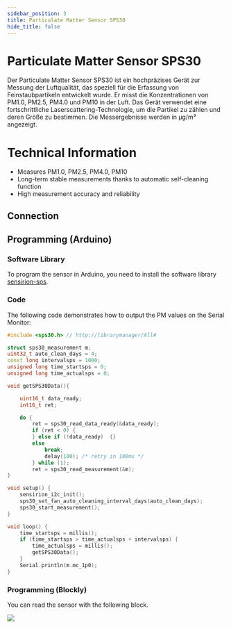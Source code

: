 ```yaml
---
sidebar_position: 3
title: Particulate Matter Sensor SPS30
hide_title: false
---
```



# Particulate Matter Sensor SPS30

Der Particulate Matter Sensor SPS30 ist ein hochpräzises Gerät zur Messung der Luftqualität, das speziell für die Erfassung von Feinstaubpartikeln entwickelt wurde. Er misst die Konzentrationen von PM1.0, PM2.5, PM4.0 und PM10 in der Luft. Das Gerät verwendet eine fortschrittliche Laserscattering-Technologie, um die Partikel zu zählen und deren Größe zu bestimmen. Die Messergebnisse werden in µg/m³ angezeigt.

<ImageWithText src={feinstaubSps} title="Particulate Matter Sensor SPS30" />

# Technical Information

- Measures PM1.0, PM2.5, PM4.0, PM10
- Long-term stable measurements thanks to automatic self-cleaning function
- High measurement accuracy and reliability

## Connection

<TutorialPorts port="uart" />

## Programming (Arduino)

### Software Library

To program the sensor in Arduino, you need to install the software library [sensirion-sps](https://www.arduino.cc/reference/en/libraries/sensirion-sps/).

### Code

The following code demonstrates how to output the PM values on the Serial Monitor:

```cpp
#include <sps30.h> // http://librarymanager/All#

struct sps30_measurement m;
uint32_t auto_clean_days = 4;
const long intervalsps = 1000;
unsigned long time_startsps = 0;
unsigned long time_actualsps = 0;

void getSPS30Data(){

    uint16_t data_ready;
    int16_t ret;

    do {
        ret = sps30_read_data_ready(&data_ready);
        if (ret < 0) {
        } else if (!data_ready)  {}
        else
            break;
            delay(100); /* retry in 100ms */
        } while (1);
        ret = sps30_read_measurement(&m);
}

void setup() {
    sensirion_i2c_init();
    sps30_set_fan_auto_cleaning_interval_days(auto_clean_days);
    sps30_start_measurement();
}

void loop() {
    time_startsps = millis();
    if (time_startsps > time_actualsps + intervalsps) {
        time_actualsps = millis();
        getSPS30Data();
    }
    Serial.println(m.mc_1p0);
}

```

### Programming (Blockly)

You can read the sensor with the following block.

![](/img/en/hardware-bilder/sps30/sps30-block.svg)
